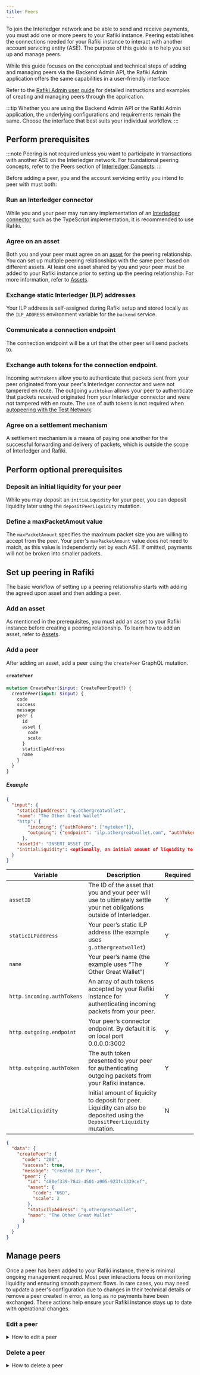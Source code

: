 ```yaml
---
title: Peers
---
```



To join the Interledger network and be able to send and receive payments, you must add one or more peers to your Rafiki instance. Peering establishes the connections needed for your Rafiki instance to interact with another account servicing entity (ASE). The purpose of this guide is to help you set up and manage peers.

While this guide focuses on the conceptual and technical steps of adding and managing peers via the Backend Admin API, the Rafiki Admin application offers the same capabilities in a user-friendly interface.

Refer to the [Rafiki Admin user guide](/admin/admin-user-guide#peers) for detailed instructions and examples of creating and managing peers through the application.

:::tip
Whether you are using the Backend Admin API or the Rafiki Admin application, the underlying configurations and requirements remain the same. Choose the interface that best suits your individual workflow.
:::

## Perform prerequisites

:::note
Peering is not required unless you want to participate in transactions with another ASE on the Interledger network. For foundational peering concepts, refer to the Peers section of [Interledger Concepts](/overview/concepts/interledger/#peers).
:::

Before adding a peer, you and the account servicing entity you intend to peer with must both:

### Run an Interledger connector

While you and your peer may run any implementation of an [Interledger connector](/integration/deployment/services/backend-service#interledger-connector) such as the <LinkOut href="https://github.com/interledger/interledgerjs">TypeScript implementation</LinkOut>, it is recommended to use Rafiki.

### Agree on an asset

Both you and your peer must agree on an [asset](/overview/concepts/accounting#assets) for the peering relationship. You can set up multiple peering relationships with the same peer based on different assets. At least one asset shared by you and your peer must be added to your Rafiki instance prior to setting up the peering relationship. For more information, refer to [Assets](/integration/requirements/assets/).

### Exchange static Interledger (ILP) addresses

Your <LinkOut href="https://interledger.org/developers/rfcs/ilp-addresses/">ILP address</LinkOut> is self-assigned during Rafiki setup and stored locally as the `ILP_ADDRESS` environment variable for the `backend` service.

### Communicate a connection endpoint

The connection endpoint will be a url that the other peer will send packets to.

### Exchange auth tokens for the connection endpoint.

Incoming `authtokens` allow you to authenticate that packets sent from your peer originated from your peer's Interledger connector and were not tampered en route. The outgoing `authtoken` allows your peer to authenticate that packets received originated from your Interledger connector and were not tampered with en route. The use of auth tokens is not required when [autopeering with the Test Network](/integration/playground/autopeering).

### Agree on a settlement mechanism

A settlement mechanism is a means of paying one another for the successful forwarding and delivery of packets, which is outside the scope of Interledger and Rafiki.

## Perform optional prerequisites

### Deposit an initial liquidity for your peer

While you may deposit an `initiaLiquidity` for your peer, you can deposit liquidity later using the `depositPeerLiquidity` mutation.

### Define a maxPacketAmout value

The `maxPacketAmount` specifies the maximum packet size you are willing to accept from the peer. Your peer's `maxPacketAmount` value does not need to match, as this value is independently set by each ASE. If omitted, payments will not be broken into smaller packets.

## Set up peering in Rafiki

The basic workflow of setting up a peering relationship starts with adding the agreed upon asset and then adding a peer.

### Add an asset

As mentioned in the prerequisites, you must add an asset to your Rafiki instance before creating a peering relationship. To learn how to add an asset, refer to [Assets](/integration/requirements/assets/).

### Add a peer

After adding an asset, add a peer using the `createPeer` GraphQL mutation.

#### `createPeer`

<CodeBlock title="Example createPeer Mutation">

```graphql
mutation CreatePeer($input: CreatePeerInput!) {
  createPeer(input: $input) {
    code
    success
    message
    peer {
      id
      asset {
        code
        scale
      }
      staticIlpAddress
      name
    }
  }
}
```

</CodeBlock>

##### Example

<CodeBlock title='Example JSON request'>

```json
{
  "input": {
	"staticIlpAddress": "g.othergreatwallet",
	"name": "The Other Great Wallet"
	"http": {
  		"incoming": {"authTokens": ["mytoken"]},
  		"outgoing": {"endpoint": "ilp.othergreatwallet.com", "authToken": "theirtoken"}
	  },
	"assetId": "INSERT_ASSET_ID",
	"initialLiquidity": <optionally, an initial amount of liquidity to provision. Liquidity can also be deposited via the `DepositPeerLiquidity` mutation>
  }
}
```

</CodeBlock>

<div class="overflow-table">

| Variable                   | Description                                                                                                                 | Required |
| -------------------------- | --------------------------------------------------------------------------------------------------------------------------- | -------- |
| `assetID`                  | The ID of the asset that you and your peer will use to ultimately settle your net obligations outside of Interledger.       | Y        |
| `staticILPaddress`         | Your peer’s static ILP address (the example uses `g.othergreatwallet`)                                                      | Y        |
| `name`                     | Your peer’s name (the example uses “The Other Great Wallet”)                                                                | Y        |
| `http.incoming.authTokens` | An array of auth tokens accepted by your Rafiki instance for authenticating incoming packets from your peer.                | Y        |
| `http.outgoing.endpoint`   | Your peer’s connector endpoint. By default it is on local port 0.0.0.0:3002                                                 | Y        |
| `http.outgoing.authToken`  | The auth token presented to your peer for authenticating outgoing packets from your Rafiki instance.                        | Y        |
| `initialLiquidity`         | Initial amount of liquidity to deposit for peer. Liquidity can also be deposited using the `DepositPeerLiquidity` mutation. | N        |

</div>

<CodeBlock title="Example JSON response">

```json
{
  "data": {
    "createPeer": {
      "code": "200",
      "success": true,
      "message": "Created ILP Peer",
      "peer": {
        "id": "480ef339-7842-4501-a905-923fc1339cef",
        "asset": {
          "code": "USD",
          "scale": 2
        },
        "staticIlpAddress": "g.othergreatwallet",
        "name": "The Other Great Wallet"
      }
    }
  }
}
```

</CodeBlock>

## Manage peers

Once a peer has been added to your Rafiki instance, there is minimal ongoing management required. Most peer interactions focus on monitoring liquidity and ensuring smooth payment flows. In rare cases, you may need to update a peer's configuration due to changes in their technical details or remove a peer created in error, as long as no payments have been exchanged. These actions help ensure your Rafiki instance stays up to date with operational changes.

### Edit a peer

<details>
<summary>How to edit a peer</summary>
Occasionally, you may need to adjust peering configurations or address any changes communicated by the peer. Some examples include updating new endpoints or tokens, technical settings like the maximum packet amount, or peer liquidity thresholds.

In this example we will update the peer we just created. Rather than change any of the peering details, we can add some optional details that we didn't include when we created the peer. We will define the `maxPacketAmount` and the `liquidityThreshold`.

#### `updatePeer`

<CodeBlock title="Example updatePeer Mutation">

```graphql
mutation UpdatePeer($input: UpdatePeerInput!) {
  updatePeer(input: $input) {
    peer {
      id
      name
      http {
        outgoing {
          authToken
          endpoint
        }
      }
      maxPacketAmount
      liquidityThreshold
    }
  }
}
```

</CodeBlock>

##### Example

The input object for the update operation only requires that the `id` is present. All other variables are optional. For this example we will include the required `id` variable, as well as the optional variables of the fields we wish to update. In this case, `maxPacketAmount` and `liquidityThreshold`.

<CodeBlock title='Example JSON request'>

```json
{
  "input": {
    "id": "480ef339-7842-4501-a905-923fc1339cef",
    "maxPacketAmount": 1000,
    "liquidityThreshold": 100
  }
}
```

</CodeBlock>

<div class="overflow-table">

| Variable             | Description                                                                                         | Required |
| -------------------- | --------------------------------------------------------------------------------------------------- | -------- |
| `id`                 | The ID of the peer you wish to update.                                                              | Y        |
| `maxPacketAmount`    | Maximum packet size you are willing to accept from the peer.                                        | N        |
| `liquidityThreshold` | A webhook event notifies the account servicing entity if peer liquidity falls below this new value. | N        |

</div>

<CodeBlock title="Example JSON response">

```json
{
  "data": {
    "updatePeer": {
      "code": "200",
      "success": true,
      "message": "Updated ILP Peer",
      "peer": {
        "id": "480ef339-7842-4501-a905-923fc1339cef",
        "name": "The Other Great Wallet",
        "http": {
          "outgoing": {
            "authToken": "test",
            "endpoint": "http://peering-test:3002"
          }
        },
        "maxPacketAmount": 1000,
        "liquidityThreshold": 100
      }
    }
  }
}
```

</CodeBlock>
</details>

### Delete a peer

<details>
<summary>How to delete a peer</summary>
Deleting a peer is an action that removes a peer from your Rafiki instance. There are specific rules and considerations to keep in mind before starting this irreversible operation.

You can only delete a peer if no payments were sent to or received from that peer. This ensures that historical payment records are preserved. If you attempt to delete a peer with payment history, the backend throws an error, preventing the deletion.

Deleting a peer is useful in situations where there were configuration errors when the peer was first created like an incorrect auth token or ILP address.

:::danger
Deleting a peer is permanent and cannot be reversed. If you delete a peer in error, you must create another new peer.
:::

#### `deletePeer`

<CodeBlock title="Example deletePeer Mutation">

```graphql
mutation DeletePeer($input: DeletePeerInput!) {
  deletePeer(input: $input) {
    success
  }
}
```

</CodeBlock>

##### Example

<CodeBlock title='Example JSON request'>

```json
{
  "input": {
    "id": "480ef339-7842-4501-a905-923fc1339cef"
  }
}
```

</CodeBlock>

<div class="overflow-table">

| Variable | Description                            | Required |
| -------- | -------------------------------------- | -------- |
| `id`     | The ID of the peer you wish to delete. | Y        |

</div>

<CodeBlock title="Example JSON response">

```json
{
  "data": {
    "deletePeer": {
      "success": true
    }
  }
}
```

</CodeBlock>
</details>
